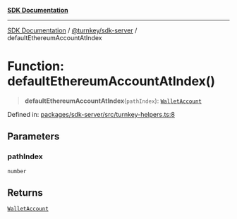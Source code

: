 [**SDK Documentation**](../../../README.mdx)

***

[SDK Documentation](../../../packages.mdx) / [@turnkey/sdk-server](../README.mdx) / defaultEthereumAccountAtIndex

# Function: defaultEthereumAccountAtIndex()

> **defaultEthereumAccountAtIndex**(`pathIndex`): [`WalletAccount`](../interfaces/WalletAccount.mdx)

Defined in: [packages/sdk-server/src/turnkey-helpers.ts:8](https://github.com/tkhq/sdk/blob/e1b1a69bdd608320aaf03cc2dbbf68dc0c52b28d/packages/sdk-server/src/turnkey-helpers.ts#L8)

## Parameters

### pathIndex

`number`

## Returns

[`WalletAccount`](../interfaces/WalletAccount.mdx)
